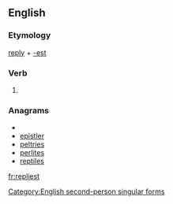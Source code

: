 ==English==

===Etymology===
[[reply]] + [[-est]]

===Verb===
{{en-verb form}}

# {{archaic}} {{form of|Second-person singular simple present form|reply}}

===Anagrams===
* {{alphagram|eeilprst}}
* [[epistler#English|epistler]]
* [[peltries#English|peltries]]
* [[perlites#English|perlites]]
* [[reptiles#English|reptiles]]

[[Category:English second-person singular forms]]

[[fr:repliest]]
